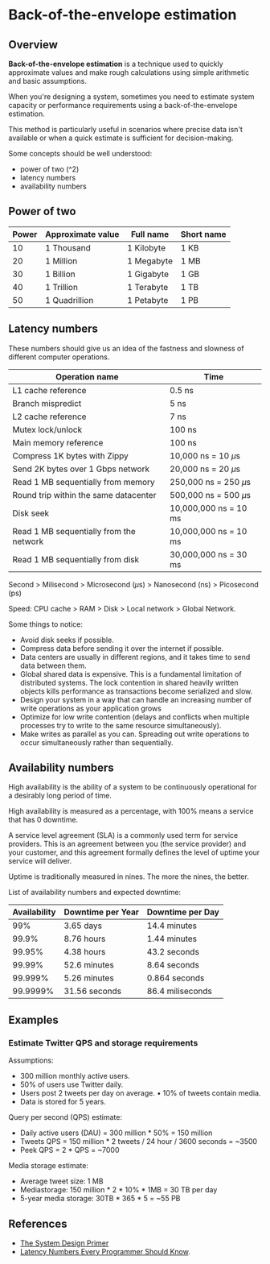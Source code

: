 # Back-of-the-envelope estimation

## Overview

**Back-of-the-envelope estimation** is a technique used to quickly approximate values and make rough calculations using simple arithmetic and basic assumptions.

When you're designing a system, sometimes you need to estimate system capacity or performance requirements using a back-of-the-envelope estimation.

This method is particularly useful in scenarios where precise data isn't available or when a quick estimate is sufficient for decision-making.

Some concepts should be well understood:
- power of two (^2)
- latency numbers
- availability numbers


## Power of two

| Power | Approximate value | Full name  | Short name |
|-------|-------------------|------------|------------|
| 10    | 1 Thousand        | 1 Kilobyte | 1 KB       |
| 20    | 1 Million         | 1 Megabyte | 1 MB       |
| 30    | 1 Billion         | 1 Gigabyte | 1 GB       |
| 40    | 1 Trillion        | 1 Terabyte | 1 TB       |
| 50    | 1 Quadrillion     | 1 Petabyte | 1 PB       |


## Latency numbers

These numbers should give us an idea of the fastness and slowness of different computer operations.

| Operation name                          | Time                           |
|-----------------------------------------|--------------------------------|
| L1 cache reference                      | 0.5 ns                         |
| Branch mispredict                       | 5 ns                           |
| L2 cache reference                      | 7 ns                           |
| Mutex lock/unlock                       | 100 ns                         |
| Main memory reference                   | 100 ns                         |
| Compress 1K bytes with Zippy            | 10,000 ns = 10 $\mu\text{s}$   |
| Send 2K bytes over 1 Gbps network       | 20,000 ns = 20 $\mu\text{s}$   |
| Read 1 MB sequentially from memory      | 250,000 ns = 250 $\mu\text{s}$ |
| Round trip within the same datacenter   | 500,000 ns = 500 $\mu\text{s}$ |
| Disk seek                               | 10,000,000 ns = 10 ms          |
| Read 1 MB sequentially from the network | 10,000,000 ns = 10 ms          |
| Read 1 MB sequentially from disk        | 30,000,000 ns = 30 ms          |

Second > Milisecond > Microsecond ($\mu\text{s}$) > Nanosecond ($\text{ns}$) > Picosecond ($\text{ps}$)

Speed: CPU cache > RAM > Disk > Local network > Global Network.

Some things to notice:
- Avoid disk seeks if possible.
- Compress data before sending it over the internet if possible.
- Data centers are usually in different regions, and it takes time to send data between them.
- Global shared data is expensive. This is a fundamental limitation of distributed systems. The lock contention in shared heavily written objects kills performance as transactions become serialized and slow.
- Design your system in a way that can handle an increasing number of write operations as your application grows
- Optimize for low write contention (delays and conflicts when multiple processes try to write to the same resource simultaneously).
- Make writes as parallel as you can. Spreading out write operations to occur simultaneously rather than sequentially.


## Availability numbers

High availability is the ability of a system to be continuously operational for a desirably long period of time.

High availability is measured as a percentage, with 100% means a service that has 0 downtime.

A service level agreement (SLA) is a commonly used term for service providers. This is an agreement between you (the service provider) and your customer, and this agreement formally defines the level of uptime your service will deliver.

Uptime is traditionally measured in nines. The more the nines, the better.

List of availability numbers and expected downtime:

| **Availability** | **Downtime per Year** | **Downtime per Day** |
|------------------|-----------------------|----------------------|
| 99%              | 3.65 days             | 14.4 minutes         |
| 99.9%            | 8.76 hours            | 1.44 minutes         |
| 99.95%           | 4.38 hours            | 43.2 seconds         |
| 99.99%           | 52.6 minutes          | 8.64 seconds         |
| 99.999%          | 5.26 minutes          | 0.864 seconds        |
| 99.9999%         | 31.56 seconds         | 86.4 miliseconds     |


## Examples

### Estimate Twitter QPS and storage requirements

Assumptions:
- 300 million monthly active users.
- 50% of users use Twitter daily.
- Users post 2 tweets per day on average. • 10% of tweets contain media.
- Data is stored for 5 years.

Query per second (QPS) estimate:
- Daily active users (DAU) = 300 million * 50% = 150 million
- Tweets QPS = 150 million * 2 tweets / 24 hour / 3600 seconds = ~3500
- Peek QPS = 2 * QPS = ~7000

Media storage estimate:
- Average tweet size: 1 MB
- Mediastorage: 150 million * 2 * 10% * 1MB = 30 TB per day
- 5-year media storage: 30TB * 365 * 5 = ~55 PB


## References

- [The System Design Primer](https://github.com/donnemartin/system-design-primer)
- [Latency Numbers Every Programmer Should Know](https://colin-scott.github.io/personal_website/research/interactive_latency.html).
